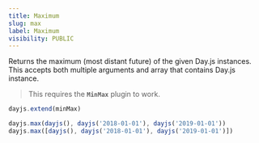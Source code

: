 ```yaml
---
title: Maximum
slug: max
label: Maximum
visibility: PUBLIC
---
```

Returns the maximum (most distant future) of the given Day.js instances. This accepts both multiple arguments and array that contains Day.js instance.

> This requires the **`MinMax`** plugin to work.

```js
dayjs.extend(minMax)

dayjs.max(dayjs(), dayjs('2018-01-01'), dayjs('2019-01-01'))
dayjs.max([dayjs(), dayjs('2018-01-01'), dayjs('2019-01-01')])
```